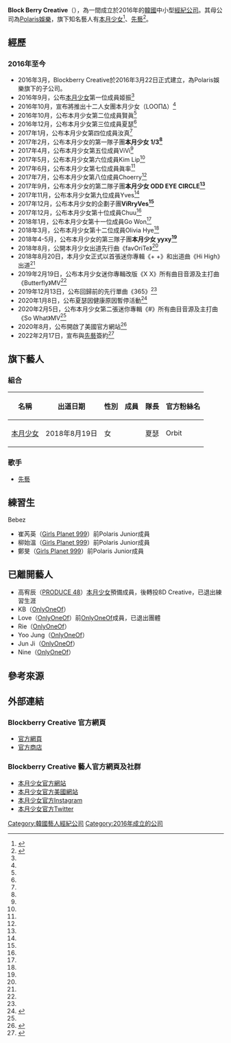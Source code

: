 {{Multiple issues|
{{Prose|time=2020-08-24T12:36:21+00:00}}
{{Fanpov|time=2021-03-11T08:01:45+00:00}}
}}
{{Infobox company
| name = Blockberry Creative
| logo = [[File:Blockberry_Creative.png|250px]]
| native_name = 블록베리크리에이티브
| company_type = [[私人公司|私人公司]]
| key_people = Lee Jong Myeong<br>Kim Seon Hye
| industry = [[K-pop|K-pop]]
| location = {{KOR}}[[首爾市|首爾市]][[江南區_(首爾特別市)|江南區]][[驛三洞|驛三洞]]693-36
| parent = Polaris娛樂
| website = [http://www.blockberrycreative.com/ Block Berry Creative的官網]
}}
'''Block Berry Creative'''（{{lang-ko|블록베리크리에이티브}}），為一間成立於2016年的[[韓國|韓國]]中小型[[經紀公司|經紀公司]]。其母公司為[[Polaris娛樂|Polaris娛樂]]，旗下知名藝人有[[本月少女|本月少女]]<ref name=":1">{{Cite web|title=ㅇㄷㅇㅅㄴ|url=http://loonatheworld.com/|accessdate=2020-08-25|work=loonatheworld.com|language=ko|archive-date=2020-08-23|archive-url=https://web.archive.org/web/20200823000705/http://loonatheworld.com/|dead-url=yes}}</ref>、[[先藝|先藝]]<ref>{{Cite web|title=선예, 블록베리크리에이티브와 전속계약 "음악으로 위로와 힘 드릴것" [공식]|url=https://entertain.naver.com/now/read?oid=117&aid=0003577800|access-date=2022年2月17日|author=姜多允|date=2022年2月17日|publisher=My Daily|language=ko|archive-date=2022年2月17日|archive-url=https://web.archive.org/web/20220217060304/https://entertain.naver.com/now/read?oid=117&aid=0003577800}}</ref>。

==經歷==
===2016年至今===
* 2016年3月，Blockberry Creative於2016年3月22日正式建立，為Polaris娛樂旗下的子公司。
* 2016年9月，公布[[本月少女|本月少女]]第一位成員姬振<ref name=":1" />
* 2016年10月，宣布將推出十二人女團本月少女（LOOΠΔ）<ref name=":1" />
* 2016年10月，公布本月少女第二位成員賢眞<ref name=":1" />
* 2016年12月，公布本月少女第三位成員夏瑟<ref name=":1" />
* 2017年1月，公布本月少女第四位成員汝真<ref name=":1" />
* 2017年2月，公布本月少女的第一隊子團'''本月少女 1/3<ref name=":1" />'''
* 2017年4月，公布本月少女第五位成員ViVi<ref name=":1" />
* 2017年5月，公布本月少女第六位成員Kim Lip<ref name=":1" />
* 2017年6月，公布本月少女第七位成員眞率<ref name=":1" />
* 2017年7月，公布本月少女第八位成員Choerry<ref name=":1" />
* 2017年9月，公布本月少女的第二隊子團'''本月少女 ODD EYE CIRCLE<ref name=":1" />'''
* 2017年11月，公布本月少女第九位成員Yves<ref name=":1" />
* 2017年12月，公布本月少女的企劃子團'''ViRryVes<ref name=":1" />'''
* 2017年12月，公布本月少女第十位成員Chuu<ref name=":1" />
* 2018年1月，公布本月少女第十一位成員Go Won<ref name=":1" />
* 2018年3月，公布本月少女第十二位成員Olivia Hye<ref name=":1" />
* 2018年4-5月，公布本月少女的第三隊子團'''本月少女 yyxy<ref name=":1" />'''
* 2018年8月，公開本月少女出道先行曲《favOriTe》<ref name=":1" />
* 2018年8月20日，本月少女正式以首張迷你專輯《+ +》和出道曲《Hi High》出道<ref name=":1" />
* 2019年2月19日，公布本月少女迷你專輯改版《X X》所有曲目音源及主打曲《Butterfly》MV<ref name=":1" />
* 2019年12月13日，公布回歸前的先行單曲《365》<ref name=":1" />
* 2020年1月8日，公布夏瑟因健康原因暫停活動<ref>{{Cite web|title=LOONA said, “Haseul, we’re going to stop working on health issues.11-person system for the time being”|url=https://musik-pop.com/2020/01/25/loona-said-hasle-were-going-to-stop-working-on-health-issues-11-person-system-for-the-time-being/|accessdate=2020-08-25|date=2020-01-25|last=hylne|work=Musik;-pop AUSTAR|language=en}}</ref>
* 2020年2月5日，公布本月少女第二張迷你專輯《#》所有曲目音源及主打曲《So What》MV<ref name=":1" />
* 2020年8月，公布開啟了美國官方網站<ref>{{Cite web|title=Home|url=https://loonatheworldus.com/|accessdate=2020-08-25|work=LOOΠΔ|language=en|archive-date=2020-08-20|archive-url=https://web.archive.org/web/20200820214339/https://loonatheworldus.com/|dead-url=no}}</ref>
*2022年2月17日，宣布與[[先藝|先藝]]簽約<ref>{{Cite news|title=先藝與經紀公司 BLOCKBERRY CREATIVE 簽約|url=https://www.kpopn.com/2022/02/18/sun-ye-sign-blockberry-creative|date=2022-02-18|publisher=kpopn|accessdate=2022-02-23|language=zh|dead-url=no|archive-date=2022-02-23|archive-url=https://web.archive.org/web/20220223150627/https://www.kpopn.com/2022/02/18/sun-ye-sign-blockberry-creative}}</ref>

==旗下藝人==
=== 組合 ===
{|class="wikitable" style="text-align:center"
! 名稱
! 出道日期
! 性別
! 成員
! 隊長
! 官方粉絲名
|-
| [[本月少女|本月少女]]
| 2018年8月19日
| 女
| {{Hlist|class=nowrap|[[ViVi_(歌手)|ViVi]]|[[Yves_(本月少女)|Yves]]|[[真率_(本月少女)|真率]]|[[夏瑟|夏瑟]]|[[Kim_Lip|Kim Lip]]|[[Chuu|Chuu]]|[[姬振|姬振]]|[[贤真|贤真]]|[[Go_Won|Go Won]]|[[Choerry|Choerry]]|[[Olivia_Hye|Olivia Hye]]|汝真}}
| 夏瑟
| Orbit
|}

===歌手===
*[[先藝|先藝]]

==練習生==
;Bebez
* 崔芮英（[[Girls_Planet_999|Girls Planet 999]]）前Polaris Junior成員
* 柳始溫（[[Girls_Planet_999|Girls Planet 999]]）前Polaris Junior成員
* 鄭旻（[[Girls_Planet_999|Girls Planet 999]]）前Polaris Junior成員

==已離開藝人==
* 高宥辰（[[PRODUCE_48|PRODUCE 48]]）[[本月少女|本月少女]]預備成員，後轉投8D Creative，已退出練習生涯
* KB（[[OnlyOneOf|OnlyOneOf]]）
* Love（[[OnlyOneOf|OnlyOneOf]]）前[[OnlyOneOf|OnlyOneOf]]成員，已退出團體
* Rie（[[OnlyOneOf|OnlyOneOf]]）
* Yoo Jung（[[OnlyOneOf|OnlyOneOf]]）
* Jun Ji（[[OnlyOneOf|OnlyOneOf]]）
* Nine（[[OnlyOneOf|OnlyOneOf]]）

==參考來源==

[[Category:韓國藝人經紀公司|Category:韓國藝人經紀公司]]
[[Category:2016年成立的公司|Category:2016年成立的公司]]
<references />

== 外部連結 ==

=== Blockberry Creative 官方網頁 ===
*[http://www.blockberrycreative.com/ 官方網頁] {{Wayback|url=http://www.blockberrycreative.com/ |date=20200221185301 }}
*[https://www.blockberrycreativeshop.com/ 官方商店] {{Wayback|url=https://www.blockberrycreativeshop.com/ |date=20200824144055 }}

=== Blockberry Creative 藝人官方網頁及社群 ===
*[http://loonatheworld.com/ 本月少女官方網站] {{Wayback|url=http://loonatheworld.com/ |date=20200823000705 }} 
*[https://loonatheworldus.com/ 本月少女官方美國網站] {{Wayback|url=https://loonatheworldus.com/ |date=20200820214339 }}
*[https://www.instagram.com/loonatheworld/ 本月少女官方Instagram] {{Wayback|url=https://www.instagram.com/loonatheworld/ |date=20200113181023 }}
*[https://twitter.com/loonatheworld?lang=en 本月少女官方Twitter] {{Wayback|url=https://twitter.com/loonatheworld?lang=en |date=20180917054038 }}

{{K-pop}}
{{本月少女}}